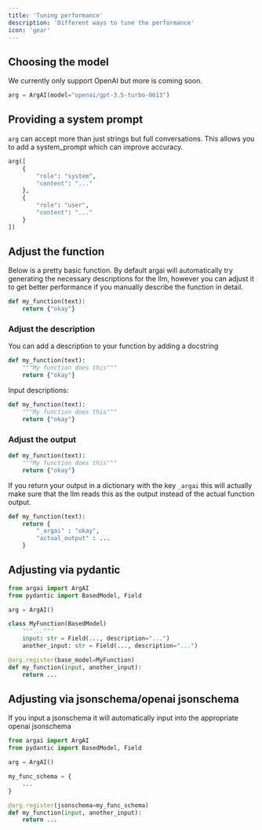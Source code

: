 ```yaml
---
title: 'Tuning performance'
description: 'Different ways to tune the performance'
icon: 'gear'
---
```


## Choosing the model
We currently only support OpenAI but more is coming soon.

```python
arg = ArgAI(model="openai/gpt-3.5-turbo-0613")
```

## Providing a system prompt
`arg` can accept more than just strings but full conversations. This allows you to add a system_prompt which can improve accuracy.
```python
arg([
    {
        "role": "system",
        "content": "..."
    },
    {
        "role": "user",
        "content": "..."
    }
])
```

## Adjust the function
Below is a pretty basic function. By default argai will automatically try generating the necessary descriptions for the llm, however you can adjust it to get better performance if you manually describe the function in detail.
```python
def my_function(text):
    return {"okay"}
```

### Adjust the description
You can add a description to your function by adding a docstring
```python
def my_function(text):
    """My function does this"""
    return {"okay"}
```

Input descriptions:
```python
def my_function(text):
    """My function does this"""
    return {"okay"}
```

### Adjust the output
```python
def my_function(text):
    """My function does this"""
    return {"okay"}
```

If you return your output in a dictionary with the key `_argai` this will actually make sure that the llm reads this as the output instead of the actual function output.
```python
def my_function(text):
    return {
        "_argai" : "okay", 
        "actual_output" : ...
    }
```

## Adjusting via pydantic

```python
from argai import ArgAI
from pydantic import BasedModel, Field

arg = ArgAI()

class MyFunction(BasedModel)
    """..."""
    input: str = Field(..., description="...")
    another_input: str = Field(..., description="...")

@arg.register(base_model=MyFunction)
def my_function(input, another_input):
    return ...
```

## Adjusting via jsonschema/openai jsonschema

If you input a jsonschema it will automatically input into the appropriate openai jsonschema
```python
from argai import ArgAI
from pydantic import BasedModel, Field

arg = ArgAI()

my_func_schema = {
    ...
}

@arg.register(jsonschema=my_func_schema)
def my_function(input, another_input):
    return ...
```
